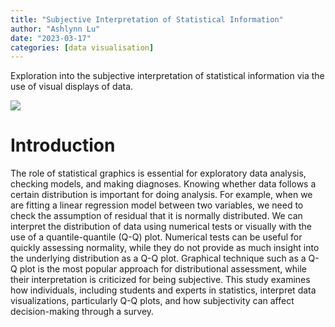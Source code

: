 ```yaml
---
title: "Subjective Interpretation of Statistical Information"
author: "Ashlynn Lu"
date: "2023-03-17"
categories: [data visualisation]
---
```


Exploration into the subjective interpretation of statistical information via the use of visual displays of data.

![](qq-example.jpg)

# Introduction

The role of statistical graphics is essential for exploratory data analysis, checking models, and making diagnoses. Knowing whether data follows a certain distribution is important for doing analysis. For example, when we are fitting a linear regression model between two variables, we need to check the assumption of residual that it is normally distributed. We can interpret the distribution of data using numerical tests or visually with the use of a quantile-quantile (Q-Q) plot. Numerical tests can be useful for quickly assessing normality, while they do not provide as much insight into the underlying distribution as a Q-Q plot. Graphical technique such as a Q-Q plot is the most popular approach for distributional assessment, while their interpretation is criticized for being subjective. This study examines how individuals, including students and experts in statistics, interpret data visualizations, particularly Q-Q plots, and how subjectivity can affect decision-making through a survey. 


